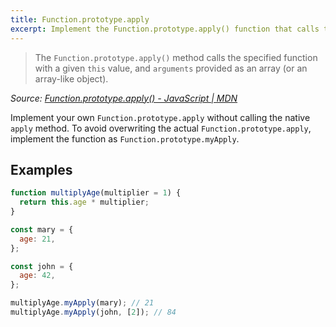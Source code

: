 ```yaml
---
title: Function.prototype.apply
excerpt: Implement the Function.prototype.apply() function that calls the function with a given `this` value and arguments as an array
---
```


> The `Function.prototype.apply()` method calls the specified function with a given `this` value, and `arguments` provided as an array (or an array-like object).

_Source: [Function.prototype.apply() - JavaScript | MDN](https://developer.mozilla.org/en-US/docs/Web/JavaScript/Reference/Global_objects/Function/apply)_

Implement your own `Function.prototype.apply` without calling the native `apply` method. To avoid overwriting the actual `Function.prototype.apply`, implement the function as `Function.prototype.myApply`.

## Examples

```js
function multiplyAge(multiplier = 1) {
  return this.age * multiplier;
}

const mary = {
  age: 21,
};

const john = {
  age: 42,
};

multiplyAge.myApply(mary); // 21
multiplyAge.myApply(john, [2]); // 84
```
